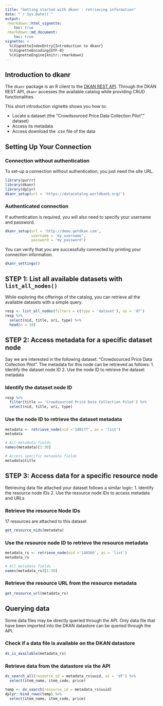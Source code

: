 ```yaml
---
title: "Getting started with dkanr - retrieving information"
date: "`r Sys.Date()`"
output: 
 rmarkdown::html_vignette:
    toc: true
 rmarkdown::md_document:
    toc: true
vignette: >
  %\VignetteIndexEntry{Introduction to dkanr}
  %\VignetteEncoding{UTF-8}
  %\VignetteEngine{knitr::rmarkdown}
---
```


## Introduction to dkanr

The `dkanr` package is an R client to the [DKAN REST API](https://dkan.readthedocs.io/en/latest/apis/rest-api.html). Through the DKAN REST API, `dkanr` accesses the available catalog while providing CRUD functionalities.

This short introduction vignette shows you how to:

* Locate a dataset (the "Crowdsourced Price Data Collection Pilot"" dataset)
* Access its metadata
* Access download the .csv file of the data


## Setting Up Your Connection

### Connection without authentication

To set-up a connection without authentication, you just need the site URL. 

```r
library(purrr)
library(dkanr)
library(dplyr)
dkanr_setup(url = 'https://datacatalog.worldbank.org/')
```

### Authenticated connection
If authentication is required, you will also need to specify your username and password.

```r
dkanr_setup(url = 'http://demo.getdkan.com',
            username = 'my_username',
            password = 'my_password')
```

You can verify that you are successfully connected by printing your connection information.

```r
dkanr_settings()
```

## STEP 1: List all available datasets with `list_all_nodes()`

While exploring the offerings of the catalog, you can retrieve all the available datasets with a simple query.
```r
resp <- list_all_nodes(filters = c(type = 'dataset'), as = 'df')
resp %>%
  select(nid, title, uri, type) %>%
  head(n = 10)
```

## STEP 2: Access metadata for a specific dataset node

Say we are interested in the following dataset: "Crowdsourced Price Data Collection Pilot". The metadata for this node can be retrieved as follows: 
1. Identify the dataset node ID
2. Use the node ID to retrieve the dataset metadata

### Identify the dataset node ID  

```r
resp %>%
  filter(title == 'Crowdsourced Price Data Collection Pilot') %>%
  select(nid, title, uri, type)
```

### Use the node ID to retrieve the dataset metadata  

```r
metadata <- retrieve_node(nid ='140177', as = 'list')
metadata
```

```r
# All metadata fields
names(metadata)[1:30]
```



```r
# Access specific metadata fields
metadata$title
```

## STEP 3: Access data for a specific resource node
Retrieving data file attached your dataset follows a similar logic:
1. Identify the resource node IDs
2. Use the resource node IDs to access metadata and URLs

### Retrieve the resource Node IDs

17 resources are attached to this dataset

```r
get_resource_nids(metadata)
```

### Use the resource node ID to retrieve the resource metadata  

```r
metadata_rs <- retrieve_node(nid ='140366', as = 'list')
metadata_rs
```


```r
# All metadata fields
names(metadata_rs)[1:30]
```

### Retrieve the resource URL from the resource metadata

```r
get_resource_url(metadata_rs)
```


## Querying data
Some data files may be directly queried through the API. Only data file that have been imported into the DKAN datastore can be queried through the API. 

### Check if a data file is available on the DKAN datastore

```r
ds_is_available(metadata_rs)
```

### Retrieve data from the datastore via the API

```r
ds_search_all(resource_id = metadata_rs$uuid, as = 'df') %>%
  select(item_name, item_code, price)
```

```r
temp <- ds_search(resource_id = metadata_rs$uuid)
dplyr::bind_rows(temp) %>%
  select(item_name, item_code, price)
```
